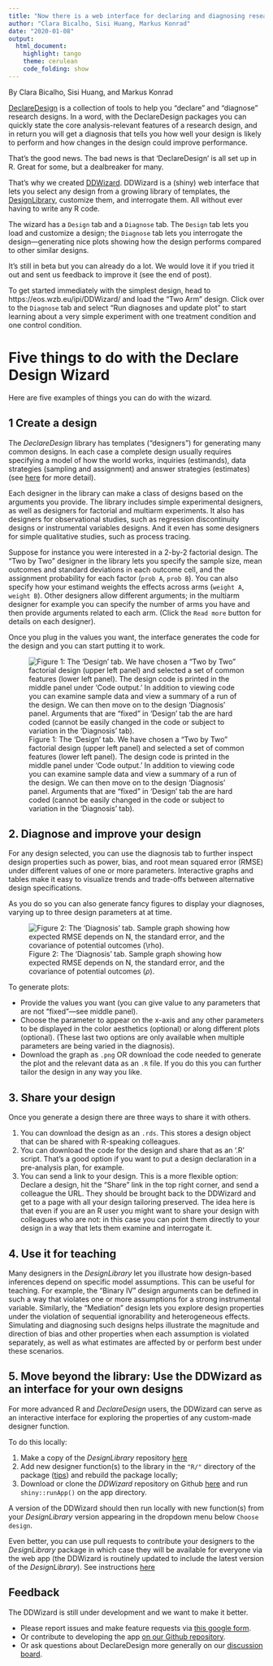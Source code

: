 ```yaml
---
title: "Now there is a web interface for declaring and diagnosing research designs"
author: "Clara Bicalho, Sisi Huang, Markus Konrad"
date: "2020-01-08"
output:
  html_document:
    highlight: tango
    theme: cerulean
    code_folding: show
---
```


By Clara Bicalho, Sisi Huang, and Markus Konrad

[DeclareDesign](www.declaredesign.org) is a collection of tools to help you  "declare" and "diagnose" research designs. In a word, with the DeclareDesign packages you can quickly state the core analysis-relevant features of a research design, and in return you will get a diagnosis that tells you how well your design is likely to perform and how changes in the design could improve performance. 

That's the good news. The bad news is that 'DeclareDesign' is all set up in R. Great for some, but a dealbreaker for many.    

That's why we created [DDWizard](https://eos.wzb.eu/ipi/DDWizard). DDWizard is a (shiny) web interface that lets you select any design from a growing library of templates, the [DesignLibrary](https://cran.r-project.org/web/packages/DesignLibrary/DesignLibrary.pdf), customize them, and interrogate them.  All without ever having to write any R code.

The wizard has a `Design` tab and a `Diagnose` tab. The `Design` tab lets you load and customize a design; the `Diagnose` tab lets you interrogate the design---generating nice plots showing how the design performs compared to other similar designs.

It's still in beta but you can already do a lot. We would love it if you tried it out and sent us feedback to improve it (see the end of post).

To get started immediately with the simplest design, head to https://eos.wzb.eu/ipi/DDWizard/ and load the "Two Arm" design. Click over to the `Diagnose` tab and select "Run diagnoses and update plot" to start learning about a very simple experiment with one treatment condition and one control condition.

# Five things to do with the Declare Design Wizard

Here are five examples of things you can do with the wizard.

## 1 Create a design

The _DeclareDesign_ library has templates ("designers") for generating many common designs. In each case a complete design usually requires specifying a model of how the world works, inquiries (estimands), data strategies (sampling and assignment) and answer strategies (estimates) (see [here](https://declaredesign.org/declare.pdf) for more detail).

Each designer in the library can make a class of designs based on the arguments you provide. The library includes simple experimental designers, as well as designers for factorial and multiarm experiments. It also has designers for observational studies, such as regression discontinuity designs or instrumental variables designs. And it even has some designers for simple qualitative studies, such as process tracing. 

Suppose for instance you were interested in a 2-by-2 factorial design. The "Two by Two" designer in the library lets you specify the sample size, mean outcomes and standard deviations in each outcome cell, and the assignment probability for each factor (`prob A`, `prob B`). You can also specify how your estimand weights the effects across arms (`weight A`, `weight B`). Other designers allow different arguments; in the multiarm designer for example you can specify the number of arms you have and then provide arguments related to each arm. (Click the `Read more` button for details on each designer).

Once you plug in the values you want, the interface generates the code for the design and you can start putting it to work. 

![Figure 1: The 'Design' tab. We have chosen a "Two by Two" factorial design (upper left panel) and selected a set of common features (lower left panel). The design code is printed in the middle panel under 'Code output.' In addition to viewing code you can examine sample data and view a summary of a run of the design. We can then move on to the design 'Diagnosis' panel. Arguments that are "fixed" in 'Design' tab the are hard coded (cannot be easily changed in the code or subject to variation in the 'Diagnosis' tab).](rfiles/wiz_1.png)

## 2. Diagnose and improve your design

For any design selected, you can use the diagnosis tab to further inspect design properties such as power, bias, and root mean squared error (RMSE) under different values of one or more parameters. Interactive graphs and tables make it easy to visualize trends and trade-offs between alternative design specifications.

As you do so you can also generate fancy figures to display your diagnoses, varying up to three design parameters at at time. 

![Figure 2: The 'Diagnosis' tab. Sample graph showing how expected RMSE depends on N, the standard error, and the covariance of potential outcomes ($\rho$).](rfiles/wiz_2.png)

To generate plots:

* Provide the values you want (you can give value to any parameters that are not "fixed"---see middle panel).
* Choose the parameter to appear on the x-axis and any other parameters to be displayed in the color aesthetics (optional) or along different plots (optional). (These last two options are only available when multiple parameters are being varied in the diagnosis).
* Download the graph as `.png` OR download the code needed to generate the plot and the relevant data as an `.R` file. If you do this you can further tailor the design in any way you like.

<!-- https://eos.wzb.eu/ipi/DDWizard/?_state_id_=b0257f61ecfbd413 -->


## 3. Share your design

Once you generate a design there are three ways to share it with others.

1. You can download the design as an `.rds`. This stores a design object that can be shared with R-speaking colleagues.
2. You can download the code for the design and share that as an '.R' script. That's a good option if you want to put a design declaration in a pre-analysis plan, for example.
3. You can send a link to your design. This is a more flexible option: Declare a design, hit the "Share" link in the top right corner, and send a colleague the URL. They should be brought back to the DDWizard and get to a page with all your design tailoring preserved. The idea here is that even if you are an R user you might want to share your design with colleagues who are not: in this case you can point them directly to your design in a way that lets them examine and interrogate it.
 
## 4. Use it for teaching

Many designers in the _DesignLibrary_ let you  illustrate how design-based inferences depend on specific model assumptions. This can be useful for teaching. For example, the "Binary IV" design arguments can be defined in such a way that violates one or more assumptions for a strong instrumental variable. Similarly, the "Mediation" design lets you explore design properties under the violation of sequential ignorability and heterogeneous effects. Simulating and diagnosing such designs helps illustrate the magnitude and direction of bias and other properties when each assumption is violated separately, as well as what estimates are affected by or perform best under these scenarios.

## 5. Move beyond the library: Use the DDWizard as an interface for your own designs

For more advanced R and _DeclareDesign_ users, the DDWizard can serve as an interactive interface for exploring the properties of any custom-made designer function. 

To do this locally:

1. Make a copy of the _DesignLibrary_ repository [here](https://github.com/DeclareDesign/DesignLibrary)
2. Add new designer function(s) to the library in the `"R/"` directory of the package ([tips](https://declaredesign.org/library/articles/how_to_write_and_contribute_designers.html)) and rebuild the package locally;
3. Download or clone the _DDWizard_ repository on Github [here](https://github.com/DeclareDesign/DDWizard) and run `shiny::runApp()` on the app directory. 

A version of the DDWizard should then run locally with new function(s) from your _DesignLibrary_ version appearing in the dropdown menu below `Choose design`.

Even better, you can use pull requests to  contribute your designers to the _DesignLibrary_ package in which case they will be available for everyone via the web app (the DDWizard is routinely updated to include the latest version of the _DesignLibrary_). See instructions [here](https://declaredesign.org/library/articles/how_to_write_and_contribute_designers.html)

## Feedback

The DDWizard is still under development and we want to make it better. 

* Please report issues and make feature requests via [this google form](https://docs.google.com/forms/d/e/1FAIpQLSfH8_zy14p1OgvA4Kpx1OSuqx3Kihb5f3OrxA6W_KwDFPqijA/viewform?usp=sf_link).
* Or contribute to developing the app [on our Github repository](https://github.com/DeclareDesign/DDWizard/issues).
* Or ask questions about DeclareDesign more generally on our [discussion board](http://discuss.declaredesign.org/).
